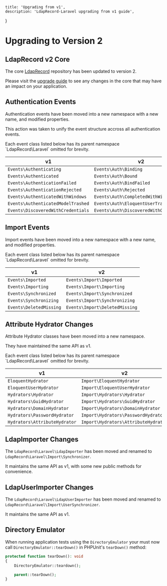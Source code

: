     title: 'Upgrading from v1',
    description: 'LdapRecord-Laravel upgrading from v1 guide',
}

# Upgrading to Version 2

## LdapRecord v2 Core

The core [LdapRecord](/docs/core/v2) repository has been updated to version 2.

Please visit the [upgrade guide](/docs/core/v2/upgrading/) to see any changes in the core that may have an impact on your application.

## Authentication Events

Authentication events have been moved into a new namespace with a new name, and modified properties.

This action was taken to unify the event structure accross all authentication events.

<Important>
Each event class listed below has its parent namespace `LdapRecord\Laravel` omitted for brevity.
</Important>

| v1                                 | v2                                      |
| ---------------------------------- | --------------------------------------- |
| `Events\Authenticating`            | `Events\Auth\Binding`                   |
| `Events\Authenticated`             | `Events\Auth\Bound`                     |
| `Events\AuthenticationFailed`      | `Events\Auth\BindFailed`                |
| `Events\AuthenticationRejected`    | `Events\Auth\Rejected`                  |
| `Events\AuthenticatedWithWindows`  | `Events\Auth\CompletedWithWindows`      |
| `Events\AuthenticatedModelTrashed` | `Events\Auth\EloquentUserTrashed`       |
| `Events\DiscoveredWithCredentials` | `Events\Auth\DiscoveredWithCredentials` |

## Import Events

Import events have been moved into a new namespace with a new name, and modified properties.

<Important>
Each event class listed below has its parent namespace `LdapRecord\Laravel` omitted for brevity.
</Important>

| v1                      | v2                             |
| ----------------------- | ------------------------------ |
| `Events\Imported`       | `Events\Import\Imported`       |
| `Events\Importing`      | `Events\Import\Importing`      |
| `Events\Synchronized`   | `Events\Import\Synchronized`   |
| `Events\Synchronizing`  | `Events\Import\Synchronizing`  |
| `Events\DeletedMissing` | `Events\Import\DeletedMissing` |

## Attribute Hydrator Changes

Attribute Hydrator classes have been moved into a new namespace.

They have maintained the same API as v1.

<Important>
Each event class listed below has its parent namespace `LdapRecord\Laravel` omitted for brevity.
</Important>

| v1                            | v2                                   |
| ----------------------------- | ------------------------------------ |
| `EloquentHydrator`            | `Import\EloquentHydrator`            |
| `EloquentUserHydrator`        | `Import\EloquentUserHydrator`        |
| `Hydrators\Hydrator`          | `Import\Hydrators\Hydrator`          |
| `Hydrators\GuidHydrator`      | `Import\Hydrators\GuidHydrator`      |
| `Hydrators\DomainHydrator`    | `Import\Hydrators\DomainHydrator`    |
| `Hydrators\PasswordHydrator`  | `Import\Hydrators\PasswordHydrator`  |
| `Hydrators\AttributeHydrator` | `Import\Hydrators\AttributeHydrator` |

## LdapImporter Changes

The `LdapRecord\Laravel\LdapImporter` has been moved and renamed to `LdapRecord\Laravel\Import\Synchronizer`.

It maintains the same API as v1, with some new public methods for convenience.

## LdapUserImporter Changes

The `LdapRecord\Laravel\LdapUserImporter` has been moved and renamed to `LdapRecord\Laravel\Import\UserSynchronizer`.

It maintains the same API as v1.

## Directory Emulator

When running application tests using the `DirectoryEmulator` your must now
call `DirectoryEmulator::tearDown()` in PHPUnit's `tearDown()` method:

```php
protected function tearDown(): void
{
    DirectoryEmulator::teardown();

    parent::tearDown();
}
```
